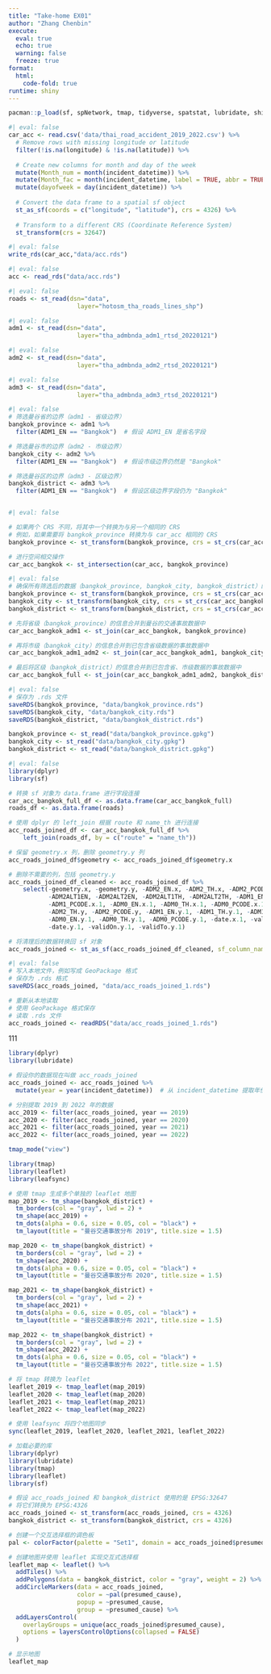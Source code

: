 ```yaml
---
title: "Take-home EX01"
author: "Zhang Chenbin"
execute: 
  eval: true
  echo: true
  warning: false
  freeze: true
format: 
  html:
    code-fold: true
runtime: shiny
---
```


```r
pacman::p_load(sf, spNetwork, tmap, tidyverse, spatstat, lubridate, shiny, leaflet, leaflet.extras2, dplyr)
```

```r
#| eval: false
car_acc <- read.csv('data/thai_road_accident_2019_2022.csv') %>%
  # Remove rows with missing longitude or latitude
  filter(!is.na(longitude) & !is.na(latitude)) %>%
  
  # Create new columns for month and day of the week
  mutate(Month_num = month(incident_datetime)) %>%
  mutate(Month_fac = month(incident_datetime, label = TRUE, abbr = TRUE)) %>%
  mutate(dayofweek = day(incident_datetime)) %>%
  
  # Convert the data frame to a spatial sf object
  st_as_sf(coords = c("longitude", "latitude"), crs = 4326) %>%
  
  # Transform to a different CRS (Coordinate Reference System)
  st_transform(crs = 32647)
```

```r
#| eval: false
write_rds(car_acc,"data/acc.rds")

```

```r
#| eval: false
acc <- read_rds("data/acc.rds")
```

```r
#| eval: false
roads <- st_read(dsn="data", 
                   layer="hotosm_tha_roads_lines_shp")
```

```r
#| eval: false
adm1 <- st_read(dsn="data", 
                   layer="tha_admbnda_adm1_rtsd_20220121")
```

```r
#| eval: false
adm2 <- st_read(dsn="data", 
                   layer="tha_admbnda_adm2_rtsd_20220121")
```

```r
#| eval: false
adm3 <- st_read(dsn="data", 
                   layer="tha_admbnda_adm3_rtsd_20220121")
```

```r
#| eval: false
# 筛选曼谷省的边界（adm1 - 省级边界）
bangkok_province <- adm1 %>%
  filter(ADM1_EN == "Bangkok")  # 假设 ADM1_EN 是省名字段

# 筛选曼谷市的边界（adm2 - 市级边界）
bangkok_city <- adm2 %>%
  filter(ADM1_EN == "Bangkok")  # 假设市级边界仍然是 "Bangkok"

# 筛选曼谷区的边界（adm3 - 区级边界）
bangkok_district <- adm3 %>%
  filter(ADM1_EN == "Bangkok")  # 假设区级边界字段仍为 "Bangkok"



```

```r
#| eval: false

# 如果两个 CRS 不同，将其中一个转换为与另一个相同的 CRS
# 例如，如果需要将 bangkok_province 转换为与 car_acc 相同的 CRS
bangkok_province <- st_transform(bangkok_province, crs = st_crs(car_acc))

# 进行空间相交操作
car_acc_bangkok <- st_intersection(car_acc, bangkok_province)


```

```r
#| eval: false
# 确保所有筛选后的数据（bangkok_province, bangkok_city, bangkok_district）的 CRS 与 car_acc_bangkok 一致
bangkok_province <- st_transform(bangkok_province, crs = st_crs(car_acc_bangkok))
bangkok_city <- st_transform(bangkok_city, crs = st_crs(car_acc_bangkok))
bangkok_district <- st_transform(bangkok_district, crs = st_crs(car_acc_bangkok))

# 先将省级（bangkok_province）的信息合并到曼谷的交通事故数据中
car_acc_bangkok_adm1 <- st_join(car_acc_bangkok, bangkok_province)

# 再将市级（bangkok_city）的信息合并到已包含省级数据的事故数据中
car_acc_bangkok_adm1_adm2 <- st_join(car_acc_bangkok_adm1, bangkok_city)

# 最后将区级（bangkok_district）的信息合并到已包含省、市级数据的事故数据中
car_acc_bangkok_full <- st_join(car_acc_bangkok_adm1_adm2, bangkok_district)
```

```r
#| eval: false
# 保存为 .rds 文件
saveRDS(bangkok_province, "data/bangkok_province.rds")
saveRDS(bangkok_city, "data/bangkok_city.rds")
saveRDS(bangkok_district, "data/bangkok_district.rds")

```

```r
bangkok_province <- st_read("data/bangkok_province.gpkg")
bangkok_city <- st_read("data/bangkok_city.gpkg")
bangkok_district <- st_read("data/bangkok_district.gpkg")
```




```r
#| eval: false
library(dplyr)
library(sf)

# 转换 sf 对象为 data.frame 进行字段连接
car_acc_bangkok_full_df <- as.data.frame(car_acc_bangkok_full)
roads_df <- as.data.frame(roads)

# 使用 dplyr 的 left_join 根据 route 和 name_th 进行连接
acc_roads_joined_df <- car_acc_bangkok_full_df %>%
    left_join(roads_df, by = c("route" = "name_th"))

# 保留 geometry.x 列，删除 geometry.y 列
acc_roads_joined_df$geometry <- acc_roads_joined_df$geometry.x

# 删除不需要的列，包括 geometry.y
acc_roads_joined_df_cleaned <- acc_roads_joined_df %>%
    select(-geometry.x, -geometry.y, -ADM2_EN.x, -ADM2_TH.x, -ADM2_PCODE.x, -ADM2_REF, 
           -ADM2ALT1EN, -ADM2ALT2EN, -ADM2ALT1TH, -ADM2ALT2TH, -ADM1_EN.x.1, -ADM1_TH.x.1, 
           -ADM1_PCODE.x.1, -ADM0_EN.x.1, -ADM0_TH.x.1, -ADM0_PCODE.x.1, -ADM2_EN.y, 
           -ADM2_TH.y, -ADM2_PCODE.y, -ADM1_EN.y.1, -ADM1_TH.y.1, -ADM1_PCODE.y.1, 
           -ADM0_EN.y.1, -ADM0_TH.y.1, -ADM0_PCODE.y.1, -date.x.1, -validOn.x.1, 
           -date.y.1, -validOn.y.1, -validTo.y.1)

# 将清理后的数据转换回 sf 对象
acc_roads_joined <- st_as_sf(acc_roads_joined_df_cleaned, sf_column_name = "geometry")

```

```r
#| eval: false
# 写入本地文件，例如写成 GeoPackage 格式
# 保存为 .rds 格式
saveRDS(acc_roads_joined, "data/acc_roads_joined_1.rds")


```

```r
# 重新从本地读取
# 使用 GeoPackage 格式保存
# 读取 .rds 文件
acc_roads_joined <- readRDS("data/acc_roads_joined_1.rds")
```

111

```r
library(dplyr)
library(lubridate)

# 假设你的数据现在叫做 acc_roads_joined
acc_roads_joined <- acc_roads_joined %>%
  mutate(year = year(incident_datetime))  # 从 incident_datetime 提取年份

# 分别提取 2019 到 2022 年的数据
acc_2019 <- filter(acc_roads_joined, year == 2019)
acc_2020 <- filter(acc_roads_joined, year == 2020)
acc_2021 <- filter(acc_roads_joined, year == 2021)
acc_2022 <- filter(acc_roads_joined, year == 2022)

tmap_mode("view")

library(tmap)
library(leaflet)
library(leafsync)

# 使用 tmap 生成多个单独的 leaflet 地图
map_2019 <- tm_shape(bangkok_district) +
  tm_borders(col = "gray", lwd = 2) +
  tm_shape(acc_2019) +
  tm_dots(alpha = 0.6, size = 0.05, col = "black") +
  tm_layout(title = "曼谷交通事故分布 2019", title.size = 1.5)

map_2020 <- tm_shape(bangkok_district) +
  tm_borders(col = "gray", lwd = 2) +
  tm_shape(acc_2020) +
  tm_dots(alpha = 0.6, size = 0.05, col = "black") +
  tm_layout(title = "曼谷交通事故分布 2020", title.size = 1.5)

map_2021 <- tm_shape(bangkok_district) +
  tm_borders(col = "gray", lwd = 2) +
  tm_shape(acc_2021) +
  tm_dots(alpha = 0.6, size = 0.05, col = "black") +
  tm_layout(title = "曼谷交通事故分布 2021", title.size = 1.5)

map_2022 <- tm_shape(bangkok_district) +
  tm_borders(col = "gray", lwd = 2) +
  tm_shape(acc_2022) +
  tm_dots(alpha = 0.6, size = 0.05, col = "black") +
  tm_layout(title = "曼谷交通事故分布 2022", title.size = 1.5)

# 将 tmap 转换为 leaflet
leaflet_2019 <- tmap_leaflet(map_2019)
leaflet_2020 <- tmap_leaflet(map_2020)
leaflet_2021 <- tmap_leaflet(map_2021)
leaflet_2022 <- tmap_leaflet(map_2022)

# 使用 leafsync 将四个地图同步
sync(leaflet_2019, leaflet_2020, leaflet_2021, leaflet_2022)


```

```r
# 加载必要的库
library(dplyr)
library(lubridate)
library(tmap)
library(leaflet)
library(sf)

# 假设 acc_roads_joined 和 bangkok_district 使用的是 EPSG:32647
# 将它们转换为 EPSG:4326
acc_roads_joined <- st_transform(acc_roads_joined, crs = 4326)
bangkok_district <- st_transform(bangkok_district, crs = 4326)

# 创建一个交互选择框的调色板
pal <- colorFactor(palette = "Set1", domain = acc_roads_joined$presumed_cause)

# 创建地图并使用 leaflet 实现交互式选择框
leaflet_map <- leaflet() %>%
  addTiles() %>%
  addPolygons(data = bangkok_district, color = "gray", weight = 2) %>%
  addCircleMarkers(data = acc_roads_joined, 
                   color = ~pal(presumed_cause), 
                   popup = ~presumed_cause, 
                   group = ~presumed_cause) %>%
  addLayersControl(
    overlayGroups = unique(acc_roads_joined$presumed_cause),
    options = layersControlOptions(collapsed = FALSE)
  )

# 显示地图
leaflet_map

```

```r


```
